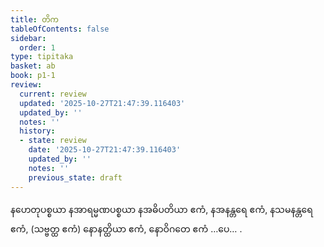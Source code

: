 ```yaml
---
title: တိက
tableOfContents: false
sidebar:
  order: 1
type: tipitaka
basket: ab
book: p1-1
review:
  current: review
  updated: '2025-10-27T21:47:39.116403'
  updated_by: ''
  notes: ''
  history:
  - state: review
    date: '2025-10-27T21:47:39.116403'
    updated_by: ''
    notes: ''
    previous_state: draft
---
```



<ReviewStatus review={frontmatter.review} showDetails={true} />

<HypothesisAnnotation frontmatter={frontmatter} />

<DynamicBreadcrumb />

<Paragraph number="547" book="p1-1">
နဟေတုပစ္စယာ နအာရမ္မဏပစ္စယာ နအဓိပတိယာ ဧကံ, နအနန္တရေ ဧကံ, နသမနန္တရေ ဧကံ, (သဗ္ဗတ္ထ ဧကံ) နောနတ္ထိယာ ဧကံ, နောဝိဂတေ ဧကံ …ပေ… .
</Paragraph>